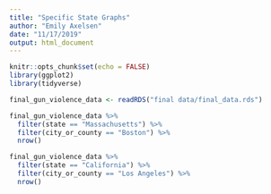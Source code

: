 ```yaml
---
title: "Specific State Graphs"
author: "Emily Axelsen"
date: "11/17/2019"
output: html_document
---
```


```r
knitr::opts_chunk$set(echo = FALSE)
library(ggplot2)
library(tidyverse)
```


```r
final_gun_violence_data <- readRDS("final data/final_data.rds")
```

```r
final_gun_violence_data %>%
  filter(state == "Massachusetts") %>%
  filter(city_or_county == "Boston") %>%
  nrow()
```

```r
final_gun_violence_data %>%
  filter(state == "California") %>%
  filter(city_or_county == "Los Angeles") %>%
  nrow()
```